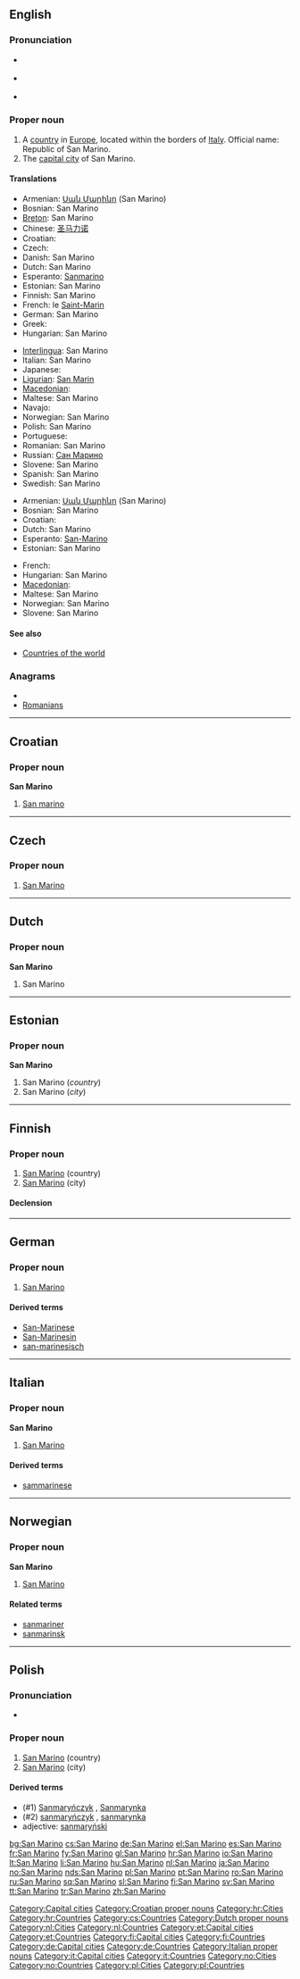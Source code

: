 {{also|San Mariño}}
==English==

===Pronunciation===
* {{a|UK}} {{IPA|/ˌsæn məˈɹi.nəʊ/}}
* {{a|US}} {{IPA|/ˌsæn məˈɹi.noʊ/}}
* {{audio|en-us-San Marino.ogg|Audio (US)}}

===Proper noun===
{{en-proper noun}}

# A [[country]] in [[Europe]], located within the borders of [[Italy]]. Official name: Republic of San Marino.
# The [[capital city]] of San Marino.

====Translations====
{{trans-top|Republic of San Marino}}
* Armenian: [[Սան Մարինո]] (San Marino)
* Bosnian: San Marino {{m}}
* [[Breton]]: San Marino
* Chinese: [[圣马力诺]]
* Croatian: {{t+|hr|San Marino|m}}
* Czech: {{t+|cs|San Marino|n}}
* Danish: San Marino
* Dutch: San Marino
* Esperanto: [[Sanmarino]]
* Estonian: San Marino
* Finnish: San Marino
* French: le [[Saint-Marin]] {{m}}
* German: San Marino
* Greek: {{t+|el|Άγιος Μαρίνος|m|tr=Ágios Marínos}}
* Hungarian: San Marino
{{trans-mid}}
* [[Interlingua]]: San Marino
* Italian: San Marino {{f}}
* Japanese: {{t-|ja|サン・マリノ|tr=san marino}}
* [[Ligurian]]: [[San Marin]]
* [[Macedonian]]: {{t|mk|Сан Марино|tr=San Maríno}}
* Maltese: San Marino
* Navajo: {{tø|nv|San Mawínoo bikéyah}}
* Norwegian: San Marino
* Polish: San Marino
* Portuguese: {{t+|pt|São Marinho}}
* Romanian: San Marino
* Russian: [[Сан Марино]]
* Slovene: San Marino
* Spanish: San Marino
* Swedish: San Marino
{{trans-bottom}}

{{trans-top|capital city}}
* Armenian: [[Սան Մարինո]] (San Marino)
* Bosnian: San Marino {{m}}
* Croatian: {{t+|hr|San Marino|m}}
* Dutch: San Marino
* Esperanto: [[San-Marino]]
* Estonian: San Marino
{{trans-mid}}
* French: {{t+|fr|Saint-Marin}}
* Hungarian: San Marino
* [[Macedonian]]: {{t|mk|Сан Марино|tr=San Maríno}}
* Maltese: San Marino
* Norwegian: San Marino
* Slovene: San Marino
{{trans-bottom}}

====See also====
* [[Appendix:Countries of the world|Countries of the world]]

===Anagrams===
* {{alphagram|aaimnnors}}
* [[Romanians#English|Romanians]]


[[Category:Capital cities]]

----

==Croatian==

===Proper noun===
'''San Marino''' {{m}}

# [[#English|San marino]]

[[Category:Croatian proper nouns]]
[[Category:hr:Cities]]
[[Category:hr:Countries]]

----

==Czech==

===Proper noun===
{{cs-proper noun|g=n}}

# [[#English|San Marino]]

[[Category:cs:Countries]]

----

==Dutch==

===Proper noun===
'''San Marino''' {{m}}

# San Marino

[[Category:Dutch proper nouns]]
[[Category:nl:Cities]]
[[Category:nl:Countries]]

----

==Estonian==

===Proper noun===
'''San Marino'''

# San Marino (''country'')
# San Marino (''city'')

[[Category:et:Capital cities]]
[[Category:et:Countries]]

----

==Finnish==
{{wikipedia|lang=fi}}

===Proper noun===
{{infl|fi|proper noun}}

# [[#English|San Marino]] (country)
# [[#English|San Marino]] (city)

====Declension====
{{fi-decl-valo|San Marin|np=1}}

[[Category:fi:Capital cities]]
[[Category:fi:Countries]]

----

==German==
{{wikipedia|lang=de}}

===Proper noun===
{{infl|de|proper noun|g=n}}

# [[#English|San Marino]]

====Derived terms====
* [[San-Marinese]]
* [[San-Marinesin]]
* [[san-marinesisch]]

[[Category:de:Capital cities]]
[[Category:de:Countries]]

----

==Italian==
{{wikipedia|lang=it}}

===Proper noun===
'''San Marino''' {{m}}

# [[#English|San Marino]]

====Derived terms====
* [[sammarinese]]

[[Category:Italian proper nouns]]
[[Category:it:Capital cities]]
[[Category:it:Countries]]

----

==Norwegian==

===Proper noun===
'''San Marino'''

# [[#English|San Marino]]

====Related terms====
* [[sanmariner]]
* [[sanmarinsk]]

[[Category:no:Cities]]
[[Category:no:Countries]]

----

==Polish==

===Pronunciation===
* {{audio|Pl-San Marino.ogg|Audio}}

===Proper noun===
{{infl|pl|proper noun|g=n|undeclinable}}

# [[#English|San Marino]] (country)
# [[#English|San Marino]] (city)

====Derived terms====
* (#1) [[Sanmaryńczyk]] {{m}}, [[Sanmarynka]] {{f}}
* (#2) [[sanmaryńczyk]] {{m}}, [[sanmarynka]] {{f}}
* adjective: [[sanmaryński]]

[[Category:pl:Cities]]
[[Category:pl:Countries]]

[[bg:San Marino]]
[[cs:San Marino]]
[[de:San Marino]]
[[el:San Marino]]
[[es:San Marino]]
[[fr:San Marino]]
[[fy:San Marino]]
[[gl:San Marino]]
[[hr:San Marino]]
[[io:San Marino]]
[[lt:San Marino]]
[[li:San Marino]]
[[hu:San Marino]]
[[nl:San Marino]]
[[ja:San Marino]]
[[no:San Marino]]
[[nds:San Marino]]
[[pl:San Marino]]
[[pt:San Marino]]
[[ro:San Marino]]
[[ru:San Marino]]
[[sq:San Marino]]
[[sl:San Marino]]
[[fi:San Marino]]
[[sv:San Marino]]
[[tt:San Marino]]
[[tr:San Marino]]
[[zh:San Marino]]